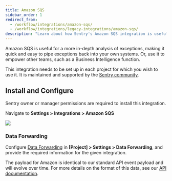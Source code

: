 ```yaml
---
title: Amazon SQS
sidebar_order: 1
redirect_from:
  - /workflow/integrations/amazon-sqs/
  - /workflow/integrations/legacy-integrations/amazon-sqs/
description: "Learn about how Sentry's Amazon SQS integration is useful for a more in-depth analysis of exceptions, making it quick and easy to pipe exceptions back into your own systems. Or, use it to empower other teams, such as a Business Intelligence function."
---
```


Amazon SQS is useful for a more in-depth analysis of exceptions, making it quick and easy to pipe exceptions back into your own systems. Or, use it to empower other teams, such as a Business Intelligence function.

This integration needs to be set up in each project for which you wish to use it. It is maintained and supported by the [Sentry community](https://forum.sentry.io/).

## Install and Configure

<Note><markdown>

Sentry owner or manager permissions are required to install this integration.

</markdown></Note>

Navigate to **Settings > Integrations > Amazon SQS**

![](amazon-sqs.png)

### Data Forwarding

Configure [Data Forwarding](/platform-redirect/?next=/data-management/data-forwarding/) in **[Project] > Settings > Data Forwarding**, and provide the required information for the given integration.

The payload for Amazon is identical to our standard API event payload and will evolve over time. For more details on the format of this data, see our [API documentation](/api/events/retrieve-an-event-for-a-project/).
